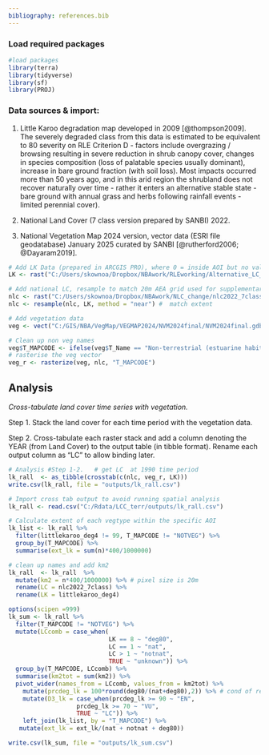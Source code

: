 ```yaml
---
bibliography: references.bib
---
```


### Load required packages

```r
#load packages   
library(terra)  
library(tidyverse) 
library(sf) 
library(PROJ) 
```

### Data sources & import:

1.  Little Karoo degradation map developed in 2009 [@thompson2009]. The severely degraded class from this data is estimated to be equivalent to 80 severity on RLE Criterion D - factors include overgrazing / browsing resulting in severe reduction in shrub canopy cover, changes in species composition (loss of palatable species usually dominant), increase in bare ground fraction (with soil loss). Most impacts occurred more than 50 years ago, and in this arid region the shrubland does not recover naturally over time - rather it enters an alternative stable state - bare ground with annual grass and herbs following rainfall events - limited perennial cover).

2.  National Land Cover (7 class version prepared by SANBI) 2022.

3.  National Vegetation Map 2024 version, vector data (ESRI file geodatabase) January 2025 curated by SANBI [@rutherford2006; @Dayaram2019].

```r
# Add LK Data (prepared in ARCGIS PRO), where 0 = inside AOI but no value assigned, 8 = severely degraded 80%). 
LK <- rast("C:/Users/skownoa/Dropbox/NBAwork/RLEworking/Alternative_LC_DEG/littlekaroo_deg4.tif")

# Add national LC, resample to match 20m AEA grid used for supplementary analysis
nlc <- rast("C:/Users/skownoa/Dropbox/NBAwork/NLC_change/nlc2022_7class.tif" )
nlc <- resample(nlc, LK, method = "near") #  match extent 

# Add vegetation data  
veg <- vect("C:/GIS/NBA/VegMap/VEGMAP2024/NVM2024final/NVM2024final.gdb", "NVM2024Final_IEM5_12_07012025")  

# Clean up non veg names 
veg$T_MAPCODE <- ifelse(veg$T_Name == "Non-terrestrial (estuarine habitat)" | veg$T_Name == "Non-terrestrial (Aquatic)", "NOTVEG", veg$T_MAPCODE)   
# rasterise the veg vector 
veg_r <- rasterize(veg, nlc, "T_MAPCODE")  
```

## Analysis

*Cross-tabulate land cover time series with vegetation.*

Step 1. Stack the land cover for each time period with the vegetation data.

Step 2. Cross-tabulate each raster stack and add a column denoting the YEAR (from Land Cover) to the output table (in tibble format). Rename each output column as "LC" to allow binding later.\

```r
# Analysis #Step 1-2.   # get LC  at 1990 time period 
lk_rall  <- as_tibble(crosstab(c(nlc, veg_r, LK)))   
write.csv(lk_rall, file = "outputs/lk_rall.csv")

# Import cross tab output to avoid running spatial analysis 
lk_rall <- read.csv("C:/Rdata/LCC_terr/outputs/lk_rall.csv")

# Calculate extent of each vegtype within the specific AOI 
lk_list <- lk_rall %>%
  filter(littlekaroo_deg4 != 99, T_MAPCODE != "NOTVEG") %>%
  group_by(T_MAPCODE) %>%
  summarise(ext_lk = sum(n)*400/1000000)

# clean up names and add km2
lk_rall  <- lk_rall  %>%    
  mutate(km2 = n*400/1000000) %>% # pixel size is 20m
  rename(LC = nlc2022_7class) %>%
  rename(LK = littlekaroo_deg4)

options(scipen =999)
lk_sum <- lk_rall %>%
  filter(T_MAPCODE != "NOTVEG") %>%
  mutate(LCcomb = case_when(
                            LK == 8 ~ "deg80", 
                            LC == 1 ~ "nat", 
                            LC > 1 ~ "notnat", 
                            TRUE ~ "unknown")) %>%
  group_by(T_MAPCODE, LCcomb) %>%
  summarise(km2tot = sum(km2)) %>%
  pivot_wider(names_from = LCcomb, values_from = km2tot) %>%
    mutate(prcdeg_lk = 100*round(deg80/(nat+deg80),2)) %>% # cond of remnants (D3)
    mutate(D3_lk = case_when(prcdeg_lk >= 90 ~ "EN",
                   prcdeg_lk >= 70 ~ "VU",
                   TRUE ~ "LC")) %>%
    left_join(lk_list, by = "T_MAPCODE") %>%
   mutate(ext_lk = ext_lk/(nat + notnat + deg80))

write.csv(lk_sum, file = "outputs/lk_sum.csv")
  
```

